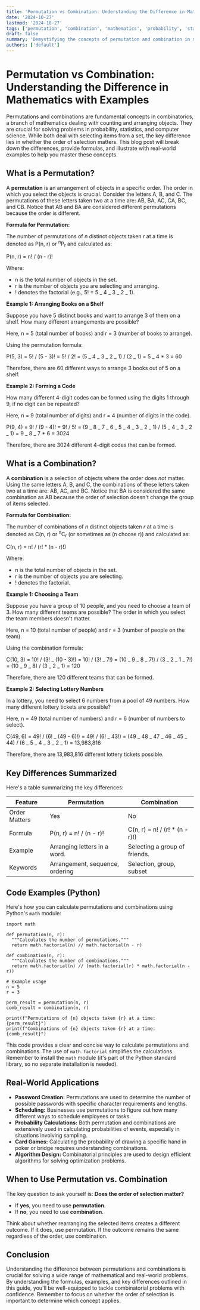 ```yaml
---
title: 'Permutation vs Combination: Understanding the Difference in Mathematics with Examples'
date: '2024-10-27'
lastmod: '2024-10-27'
tags: ['permutation', 'combination', 'mathematics', 'probability', 'statistics', 'combinatorics']
draft: false
summary: 'Demystifying the concepts of permutation and combination in mathematics with clear explanations, formulas, and practical examples. Learn when to use each one and understand the key differences.'
authors: ['default']
---
```


# Permutation vs Combination: Understanding the Difference in Mathematics with Examples

Permutations and combinations are fundamental concepts in combinatorics, a branch of mathematics dealing with counting and arranging objects. They are crucial for solving problems in probability, statistics, and computer science. While both deal with selecting items from a set, the key difference lies in whether the order of selection matters. This blog post will break down the differences, provide formulas, and illustrate with real-world examples to help you master these concepts.

## What is a Permutation?

A **permutation** is an arrangement of objects in a specific order. The order in which you select the objects is crucial. Consider the letters A, B, and C. The permutations of these letters taken two at a time are: AB, BA, AC, CA, BC, and CB. Notice that AB and BA are considered different permutations because the order is different.

**Formula for Permutation:**

The number of permutations of _n_ distinct objects taken _r_ at a time is denoted as P(n, r) or <sup>n</sup>P<sub>r</sub> and calculated as:

P(n, r) = n! / (n - r)!

Where:

- n is the total number of objects in the set.
- r is the number of objects you are selecting and arranging.
- ! denotes the factorial (e.g., 5! = 5 _ 4 _ 3 _ 2 _ 1).

**Example 1: Arranging Books on a Shelf**

Suppose you have 5 distinct books and want to arrange 3 of them on a shelf. How many different arrangements are possible?

Here, n = 5 (total number of books) and r = 3 (number of books to arrange).

Using the permutation formula:

P(5, 3) = 5! / (5 - 3)! = 5! / 2! = (5 _ 4 _ 3 _ 2 _ 1) / (2 _ 1) = 5 _ 4 \* 3 = 60

Therefore, there are 60 different ways to arrange 3 books out of 5 on a shelf.

**Example 2: Forming a Code**

How many different 4-digit codes can be formed using the digits 1 through 9, if no digit can be repeated?

Here, n = 9 (total number of digits) and r = 4 (number of digits in the code).

P(9, 4) = 9! / (9 - 4)! = 9! / 5! = (9 _ 8 _ 7 _ 6 _ 5 _ 4 _ 3 _ 2 _ 1) / (5 _ 4 _ 3 _ 2 _ 1) = 9 _ 8 _ 7 \* 6 = 3024

Therefore, there are 3024 different 4-digit codes that can be formed.

## What is a Combination?

A **combination** is a selection of objects where the order does _not_ matter. Using the same letters A, B, and C, the combinations of these letters taken two at a time are: AB, AC, and BC. Notice that BA is considered the same combination as AB because the order of selection doesn't change the group of items selected.

**Formula for Combination:**

The number of combinations of _n_ distinct objects taken _r_ at a time is denoted as C(n, r) or <sup>n</sup>C<sub>r</sub> (or sometimes as (n choose r)) and calculated as:

C(n, r) = n! / (r! \* (n - r)!)

Where:

- n is the total number of objects in the set.
- r is the number of objects you are selecting.
- ! denotes the factorial.

**Example 1: Choosing a Team**

Suppose you have a group of 10 people, and you need to choose a team of 3. How many different teams are possible? The order in which you select the team members doesn't matter.

Here, n = 10 (total number of people) and r = 3 (number of people on the team).

Using the combination formula:

C(10, 3) = 10! / (3! _ (10 - 3)!) = 10! / (3! _ 7!) = (10 _ 9 _ 8 _ 7!) / (3 _ 2 _ 1 _ 7!) = (10 _ 9 _ 8) / (3 _ 2 _ 1) = 120

Therefore, there are 120 different teams that can be formed.

**Example 2: Selecting Lottery Numbers**

In a lottery, you need to select 6 numbers from a pool of 49 numbers. How many different lottery tickets are possible?

Here, n = 49 (total number of numbers) and r = 6 (number of numbers to select).

C(49, 6) = 49! / (6! _ (49 - 6)!) = 49! / (6! _ 43!) = (49 _ 48 _ 47 _ 46 _ 45 _ 44) / (6 _ 5 _ 4 _ 3 _ 2 _ 1) = 13,983,816

Therefore, there are 13,983,816 different lottery tickets possible.

## Key Differences Summarized

Here's a table summarizing the key differences:

| Feature       | Permutation                     | Combination                     |
| ------------- | ------------------------------- | ------------------------------- |
| Order Matters | Yes                             | No                              |
| Formula       | P(n, r) = n! / (n - r)!         | C(n, r) = n! / (r! \* (n - r)!) |
| Example       | Arranging letters in a word.    | Selecting a group of friends.   |
| Keywords      | Arrangement, sequence, ordering | Selection, group, subset        |

## Code Examples (Python)

Here's how you can calculate permutations and combinations using Python's `math` module:

```plaintext
import math

def permutation(n, r):
  """Calculates the number of permutations."""
  return math.factorial(n) // math.factorial(n - r)

def combination(n, r):
  """Calculates the number of combinations."""
  return math.factorial(n) // (math.factorial(r) * math.factorial(n - r))

# Example usage
n = 5
r = 3

perm_result = permutation(n, r)
comb_result = combination(n, r)

print(f"Permutations of {n} objects taken {r} at a time: {perm_result}")
print(f"Combinations of {n} objects taken {r} at a time: {comb_result}")
```

This code provides a clear and concise way to calculate permutations and combinations. The use of `math.factorial` simplifies the calculations. Remember to install the `math` module (it's part of the Python standard library, so no separate installation is needed).

## Real-World Applications

- **Password Creation:** Permutations are used to determine the number of possible passwords with specific character requirements and lengths.
- **Scheduling:** Businesses use permutations to figure out how many different ways to schedule employees or tasks.
- **Probability Calculations:** Both permutation and combinations are extensively used in calculating probabilities of events, especially in situations involving sampling.
- **Card Games:** Calculating the probability of drawing a specific hand in poker or bridge requires understanding combinations.
- **Algorithm Design:** Combinatorial principles are used to design efficient algorithms for solving optimization problems.

## When to Use Permutation vs. Combination

The key question to ask yourself is: **Does the order of selection matter?**

- If **yes**, you need to use **permutation**.
- If **no**, you need to use **combination**.

Think about whether rearranging the selected items creates a different outcome. If it does, use permutation. If the outcome remains the same regardless of the order, use combination.

## Conclusion

Understanding the difference between permutations and combinations is crucial for solving a wide range of mathematical and real-world problems. By understanding the formulas, examples, and key differences outlined in this guide, you'll be well-equipped to tackle combinatorial problems with confidence. Remember to focus on whether the order of selection is important to determine which concept applies.
